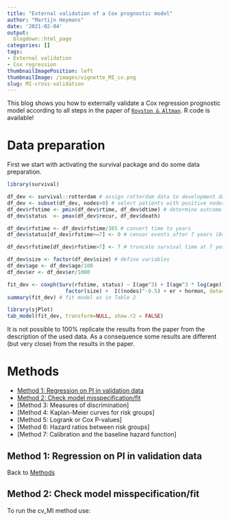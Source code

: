 ```yaml
---
title: "External validation of a Cox prognostic model"
author: "Martijn Heymans"
date: '2021-02-04'
output:
  blogdown::html_page
categories: []
tags:
- External validation
- Cox regression
thumbnailImagePosition: left
thumbnailImage: /images/vignette_MI_cv.png
slug: MI-cross-validation
---
```


This blog shows you how to externally validate a Cox regression prognostic model according to all steps in the paper of [`Royston & Altman`](https://bmcmedresmethodol.biomedcentral.com/articles/10.1186/1471-2288-13-33). R code is available! <!--more-->

# Data preparation

First we start with activating the survival package and do some data preparation.

```r

library(survival)

df_dev <- survival::rotterdam # assign rotterdam data to development dataset
df_dev <- subset(df_dev, nodes>0) # select patients with positive nodes
df_dev$rfstime <- pmin(df_dev$rtime, df_dev$dtime) # determine outcome
df_dev$status  <- pmax(df_dev$recur, df_dev$death)

df_dev$rfstime <- df_dev$rfstime/365 # convert time to years
df_dev$status[df_dev$rfstime>=7] <- 0 # censor events after 7 years (84 months)

df_dev$rfstime[df_dev$rfstime>7] <- 7 # truncate survival time at 7 years

df_dev$size <- factor(df_dev$size) # define variables
df_dev$age <- df_dev$age/100
df_dev$er <- df_dev$er/1000

fit_dev <- coxph(Surv(rfstime, status) ~ I(age^3) + I(age^3 * log(age)) + meno +
                   factor(size) +  I((nodes)^-0.5) + er + hormon, data=df_dev)
summary(fit_dev) # fit model as in Table 2

library(sjPlot)
tab_model(fit_dev, transform=NULL, show.r2 = FALSE)

```

It is not possible to 100% replicate the results from the paper from the description of the 
used data. As a consequence some results are different (but very close) from the results in the paper. 

# Methods

* [Method 1: Regression on PI in validation data]
* [Method 2: Check model misspecification/fit]
* [Method 3: Measures of discrimination]
* [Method 4: Kaplan-Meier curves for risk groups]
* [Method 5: Logrank or Cox P-values]
* [Method 6: Hazard ratios between risk groups]
* [Method 7: Calibration and the baseline hazard function]

## Method 1: Regression on PI in validation data

Back to [Methods]

## Method 2: Check model misspecification/fit

To run the cv_MI method use:
